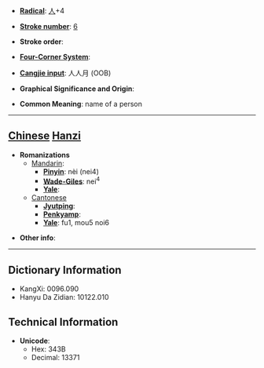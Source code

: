 * '''[[Wiktionary:Chinese radical index| Radical]]''': [[Wiktionary:Chinese radical index 人|人]]+4

* '''[[Wiktionary:Chinese total strokes index|Stroke number]]''': [[Wiktionary:Chinese total strokes index 6|6]]

* '''Stroke order''': 

* '''[[Wiktionary:Chinese four corner index|Four-Corner System]]''': 

* '''[[Wiktionary:Chinese Cangjie index|Cangjie input]]''': 人人月 (OOB)

* '''Graphical Significance and Origin''': 

* '''Common Meaning''': name of a person

----

== [[Chinese]] [[Hanzi]] ==

* '''Romanizations'''
** [[Mandarin]]:
*** '''[[Pinyin]]''': nèi (nei4)
*** '''[[Wade-Giles]]''': nei<sup>4</sup>
*** '''[[Yale]]''': 
**[[Cantonese]]
***'''[[Jyutping]]''':
***'''[[Penkyamp]]''': 
***'''[[Yale]]''': fu1, mou5 noi6

* '''Other info''': 

----

== Dictionary Information ==

* KangXi: 0096.090
* Hanyu Da Zidian: 10122.010

== Technical Information ==

* '''Unicode''':
** Hex: 343B
** Decimal: 13371